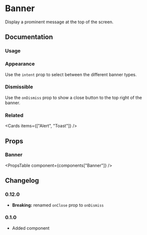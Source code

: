 
# Banner

Display a prominent message at the top of the screen.

## Documentation

### Usage

<Demo component="banner/usage" />

### Appearance

Use the `intent` prop to select between the different banner types.

<Demo component="banner/appearance-usage" />

### Dismissible

Use the `onDismiss` prop to show a close button to the top right of the banner.

<Demo component="banner/close-usage" />

### Related

<Cards items={["Alert", "Toast"]} />

## Props

### Banner

<PropsTable component={components["Banner"]} />

## Changelog

### 0.12.0

- **Breaking:** renamed `onClose` prop to `onDismiss`

### 0.1.0

- Added component
